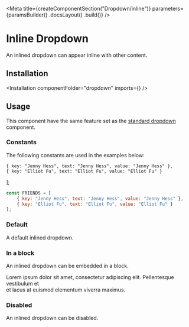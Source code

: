 
<Meta
    title={createComponentSection("Dropdown/inline")}
    parameters={paramsBuilder()
        .docsLayout(<ReactComponentsLayout semanticPath="/modules/dropdown" />)
        .build()}
/>

# Inline Dropdown

An inlined dropdown can appear inline with other content.

## Installation

<Installation componentFolder="dropdown" imports={<Imports />} />

## Usage

<WarningMessage>
    This component have the same feature set as the <a href="/?path=/docs/components-dropdown-standard--default-story">standard dropdown</a> component.
</WarningMessage>

### Constants

The following constants are used in the examples below:

    { key: "Jenny Hess", text: "Jenny Hess", value: "Jenny Hess" },
    { key: "Elliot Fu", text: "Elliot Fu", value: "Elliot Fu" }
];

```javascript dark
const FRIENDS = [
    { key: "Jenny Hess", text: "Jenny Hess", value: "Jenny Hess" },
    { key: "Elliot Fu", text: "Elliot Fu", value: "Elliot Fu" }
];
```

### Default

A default inlined dropdown.

<Preview>
    <Story name="default">
        <Dropdown
            placeholder="select friend"
            inline
            options={FRIENDS}
        />
    </Story>
</Preview>

### In a block

An inlined dropdown can be embedded in a block.

<Preview>
    <Story name="in a block">
        <div>Lorem ipsum dolor sit amet, consectetur adipiscing elit. Pellentesque vestibulum et<br /> et lacus at euismod <Dropdown
            placeholder="select friend"
            inline
            options={FRIENDS}
        /> elementum viverra maximus.</div>
    </Story>
</Preview>

### Disabled

An inlined dropdown can be disabled.

<Preview>
    <Story name="disabled">
        <Dropdown
            placeholder="select friend"
            inline
            disabled
            options={FRIENDS}
        />
    </Story>
</Preview>
